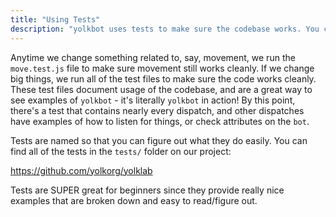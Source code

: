 ```yaml
---
title: "Using Tests"
description: "yolkbot uses tests to make sure the codebase works. You can, too."
---
```


Anytime we change something related to, say, movement, we run the `move.test.js` file to make sure movement still works cleanly. If we change big things, we run all of the test files to make sure the code works cleanly. These test files document usage of the codebase, and are a great way to see examples of `yolkbot` - it's literally `yolkbot` in action! By this point, there's a test that contains nearly every dispatch, and other dispatches have examples of how to listen for things, or check attributes on the `bot`.

Tests are named so that you can figure out what they do easily. You can find all of the tests in the `tests/` folder on our project:

https://github.com/yolkorg/yolklab

Tests are SUPER great for beginners since they provide really nice examples that are broken down and easy to read/figure out.